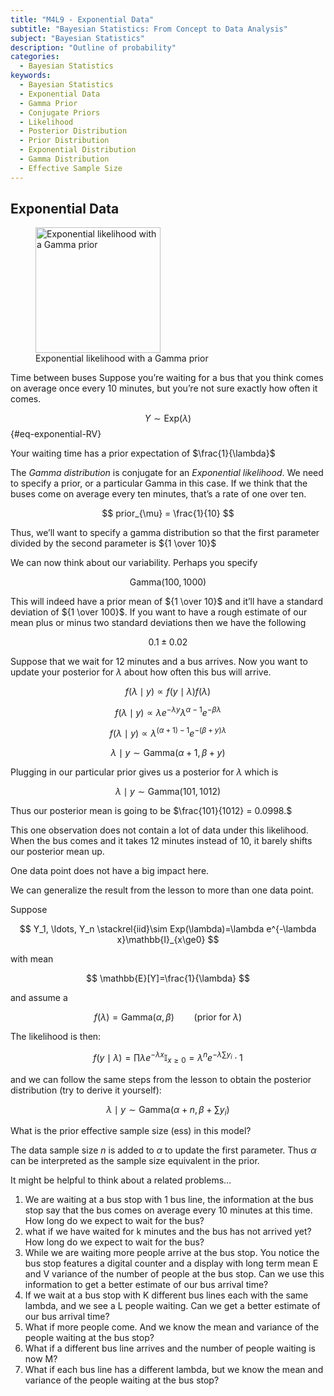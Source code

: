 ```yaml
---
title: "M4L9 - Exponential Data"
subtitle: "Bayesian Statistics: From Concept to Data Analysis"
subject: "Bayesian Statistics"
description: "Outline of probability"
categories:
  - Bayesian Statistics
keywords:
  - Bayesian Statistics
  - Exponential Data
  - Gamma Prior
  - Conjugate Priors
  - Likelihood
  - Posterior Distribution
  - Prior Distribution
  - Exponential Distribution
  - Gamma Distribution
  - Effective Sample Size
---
```


## Exponential Data {#sec-exponential-data}

![Exponential likelihood with a Gamma prior](images/c1l09-ss-01-exponential-data.png){#fig-exponential-likelihood-gamma-prior .column-margin width="53mm" group="slides"}

[Time between buses]{.column-margin} Suppose you're waiting for a bus that you think comes on average once every 10 minutes, but you're not sure exactly how often it comes.

$$
Y \sim \mathrm{Exp}(\lambda)
$$ {#eq-exponential-RV}

Your waiting time has a prior expectation of $\frac{1}{\lambda}$

The *Gamma distribution* is conjugate for an *Exponential likelihood*. We need to specify a prior, or a particular Gamma in this case. If we think that the buses come on average every ten minutes, that's a rate of one over ten.

$$ 
prior_{\mu} = \frac{1}{10} 
$$

Thus, we'll want to specify a gamma distribution so that the first parameter divided by the second parameter is ${1 \over 10}$

We can now think about our variability. Perhaps you specify

$$
\mathrm{Gamma}(100, 1000)
$$

This will indeed have a prior mean of ${1 \over 10}$ and it'll have a standard deviation of ${1 \over 100}$. If you want to have a rough estimate of our mean plus or minus two standard deviations then we have the following

$$
0.1 \pm 0.02
$$

Suppose that we wait for 12 minutes and a bus arrives. Now you want to update your posterior for $\lambda$ about how often this bus will arrive.

$$
f(\lambda \mid y) \propto f(y\mid \lambda)f(\lambda)
$$

$$
f(\lambda \mid y) \propto \lambda e^{-\lambda y}\lambda^{\alpha - 1}e^{-\beta \lambda}
$$

$$
f(\lambda \mid y)  \propto \lambda^{(\alpha + 1) - 1}e^{-(\beta + y)\lambda}
$$

$$
\lambda \mid y \sim \mathrm{Gamma}(\alpha + 1, \beta + y)
$$

Plugging in our particular prior gives us a posterior for $\lambda$ which is

$$
\lambda \mid y \sim \mathrm{Gamma}(101, 1012)
$$

Thus our posterior mean is going to be $\frac{101}{1012} = 0.0998.$

This one observation does not contain a lot of data under this likelihood. When the bus comes and it takes 12 minutes instead of 10, it barely shifts our posterior mean up.

One data point does not have a big impact here.


::: {#exr-gamma-exp-1}
We can generalize the result from the lesson to more than one data point.
:::

Suppose 

$$
Y_1, \ldots, Y_n \stackrel{iid}\sim Exp(\lambda)=\lambda e^{-\lambda x}\mathbb{I}_{x\ge0}
$$ 

with mean 

$$
\mathbb{E}[Y]=\frac{1}{\lambda}
$$ 

and assume a 

$$
f(\lambda)= \mathrm{Gamma}(\alpha, \beta) \qquad (\text{prior for }\lambda)
$$

The likelihood is then:

$$
f(y \mid \lambda) = \prod \lambda e^{-\lambda x}\mathbb{I}_{x\ge0} =  \lambda ^ n e^{− \lambda \sum y_i}\cdot1
$$

and we can follow the same steps from the lesson to obtain the posterior distribution (try to derive it yourself):

$$
\lambda \mid y ∼ \mathrm{Gamma}(\alpha + n, \beta + \sum y_i)
$$

\index{effective sample size}
What is the prior effective sample size (ess) in this model?


::: {.solution}
The data sample size $n$ is added to $\alpha$ to update the first parameter. Thus $\alpha$ can be interpreted as the sample size equivalent in the prior.
:::


It might be helpful to think about a related problems...

1. We are waiting at a bus stop with 1 bus line, the information at the bus stop say that the bus comes on average every 10 minutes at this time. How long do we expect to wait for the bus?
1. what if we have waited for k minutes and the bus has not arrived yet? How long do we expect to wait for the bus?
1. While we are waiting more people arrive at the bus stop. You notice the bus stop features a digital counter and a display with long term mean E and V variance of the number of people at the bus stop. Can we use this information to get a better estimate of our bus arrival time?
1. If we wait at a bus stop with K different bus lines each with the same lambda, and we see a L people waiting. Can we get a better estimate of our bus arrival time? 
1. What if more people come. And we know the mean and variance of the people waiting at the bus stop?
1. What if a different bus line arrives and the number of people waiting is now M?
1. What if each bus line has a different lambda, but we know the mean and variance of the people waiting at the bus stop?



